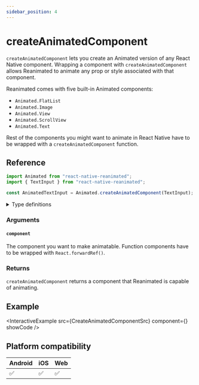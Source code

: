```yaml
---
sidebar_position: 4
---
```


# createAnimatedComponent

`createAnimatedComponent` lets you create an Animated version of any React Native component. Wrapping a component with `createAnimatedComponent` allows Reanimated to animate any prop or style associated with that component.

Reanimated comes with five built-in Animated components:

- `Animated.FlatList`
- `Animated.Image`
- `Animated.View`
- `Animated.ScrollView`
- `Animated.Text`

Rest of the components you might want to animate in React Native have to be wrapped with a `createAnimatedComponent` function.

## Reference

```javascript
import Animated from "react-native-reanimated";
import { TextInput } from "react-native-reanimated";

const AnimatedTextInput = Animated.createAnimatedComponent(TextInput);
```

<details>
<summary>Type definitions</summary>

```typescript
function createAnimatedComponent<P extends object>(
  component: ComponentClass<P>
): ComponentClass<AnimateProps<P>>;

function createAnimatedComponent<P extends object>(
  component: FunctionComponent<P>
): FunctionComponent<AnimateProps<P>>;
```

</details>

### Arguments

#### `component`

The component you want to make animatable. Function components have to be wrapped with `React.forwardRef()`.

### Returns

`createAnimatedComponent` returns a component that Reanimated is capable of animating.

## Example


<InteractiveExample
  src={CreateAnimatedComponentSrc}
  component={<CreateAnimatedComponent />}
  showCode
/>

## Platform compatibility

<div className="compatibility">

| Android | iOS | Web |
| ------- | --- | --- |
| ✅      | ✅  | ✅  |

</div>
